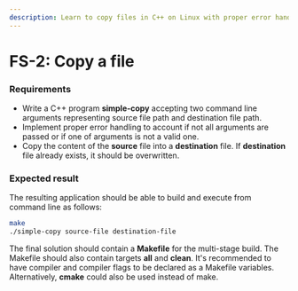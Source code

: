 ```yaml
---
description: Learn to copy files in C++ on Linux with proper error handling. Overwrite destination files effortlessly. Perfect for System Programming beginners.
---
```


# FS-2: Copy a file

### Requirements 

- Write a C++ program **simple-copy** accepting two command line arguments representing source file path and destination file path. 
- Implement proper error handling to account if not all arguments are passed or if one of arguments is not a valid one. 
- Copy the content of the **source** file into a **destination** file. If **destination** file already exists, it should be overwritten.  

### Expected result

The resulting application should be able to build and execute from command line as follows:

```sh
make
./simple-copy source-file destination-file
```

The final solution should contain a **Makefile** for the multi-stage build. The Makefile should also contain targets **all** and **clean**. It's recommended to have compiler and compiler flags to be declared as a Makefile variables. Alternatively, **cmake** could also be used instead of make. 